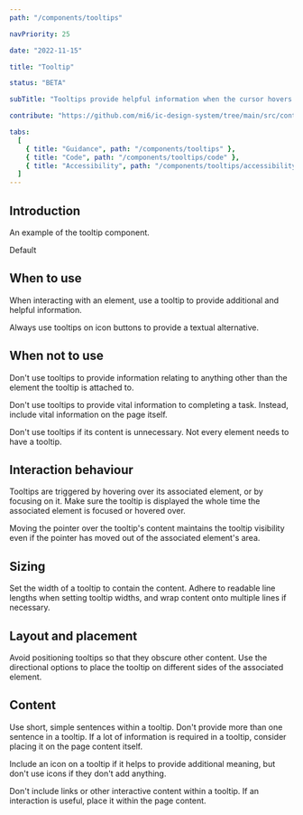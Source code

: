 ```yaml
---
path: "/components/tooltips"

navPriority: 25

date: "2022-11-15"

title: "Tooltip"

status: "BETA"

subTitle: "Tooltips provide helpful information when the cursor hovers over an element or when focus is applied."

contribute: "https://github.com/mi6/ic-design-system/tree/main/src/content/structured/components/tooltips.mdx"

tabs:
  [
    { title: "Guidance", path: "/components/tooltips" },
    { title: "Code", path: "/components/tooltips/code" },
    { title: "Accessibility", path: "/components/tooltips/accessibility" },
  ]
---
```



## Introduction

An example of the tooltip component.

<ComponentPreview>
  <IcTooltip
    label="This is a description of the button"
    element-id="test-button"
  >
    <IcButton id="test-button" aria-describedby="ic-tooltip-test-button">
      Default
    </IcButton>
  </IcTooltip>
</ComponentPreview>

## When to use

When interacting with an element, use a tooltip to provide additional and helpful information.

Always use tooltips on icon buttons to provide a textual alternative.

<DoubleDoDontCaution>
  <DoDontCaution
    imageSrc={tooltipsFig1}
    imageAlt="A focused icon button displaying a tooltip that says 'Search'."
    state="good"
    caption="Use tooltips to provide a text alternative to icon buttons."
  />
</DoubleDoDontCaution>

## When not to use

Don't use tooltips to provide information relating to anything other than the element the tooltip is attached to.

<DoubleDoDontCaution>
  <DoDontCaution
    imageSrc={tooltipsFig2}
    imageAlt="Three icon buttons with a cursor hovering over the search icon button. A tooltip is displayed that says 'Settings, inbox and search'."
    state="bad"
    caption="Don't use tooltips to contain information regarding another element."
  />
</DoubleDoDontCaution>

Don't use tooltips to provide vital information to completing a task. Instead, include vital information on the page itself.

Don't use tooltips if its content is unnecessary. Not every element needs to have a tooltip.

## Interaction behaviour

Tooltips are triggered by hovering over its associated element, or by focusing on it. Make sure the tooltip is displayed the whole time the associated element is focused or hovered over.

Moving the pointer over the tooltip's content maintains the tooltip visibility even if the pointer has moved out of the associated element's area.

<DoubleDoDontCaution>
  <DoDontCaution
    imageSrc={tooltipsFig3}
    imageAlt="A button showing a tooltip with the cursor hovering over the button, and a second button showing a tooltip with the cursor hovering over the tooltip content."
    state="good"
    caption="Tooltips display when hovering over the triggering element or the tooltip itself."
  />
</DoubleDoDontCaution>

## Sizing

Set the width of a tooltip to contain the content. Adhere to readable line lengths when setting tooltip widths, and wrap content onto multiple lines if necessary.

<DoubleDoDontCaution>
  <DoDontCaution
    imageSrc={tooltipsFig4}
    imageAlt="Three icon buttons and a tooltip displayed. The tooltip says ‘Search for drinks, recipes and pairing suggestions’ and wraps onto two lines."
    state="good"
    caption="Size the tooltip so that its content adheres to readable line lengths."
  />
</DoubleDoDontCaution>

## Layout and placement

Avoid positioning tooltips so that they obscure other content. Use the directional options to place the tooltip on different sides of the associated element.

<DoubleDoDontCaution>
  <DoDontCaution
    imageSrc={tooltipsFig5}
    imageAlt="A set of icon buttons that are obscured by a tooltip that is displayed."
    state="caution"
    caption="Avoid positioning tooltips so that they obscure other content."
  />
</DoubleDoDontCaution>

## Content

Use short, simple sentences within a tooltip. Don't provide more than one sentence in a tooltip. If a lot of information is required in a tooltip, consider placing it on the page content itself.

Include an icon on a tooltip if it helps to provide additional meaning, but don't use icons if they don't add anything.

Don't include links or other interactive content within a tooltip. If an interaction is useful, place it within the page content.

<DoubleDoDontCaution>
  <DoDontCaution
    imageSrc={tooltipsFig6}
    imageAlt="A tooltip that says 'For advanced search click here' where the word 'here' is a link."
    state="bad"
    caption="Don't use interactive content within a tooltip."
  />
</DoubleDoDontCaution>
